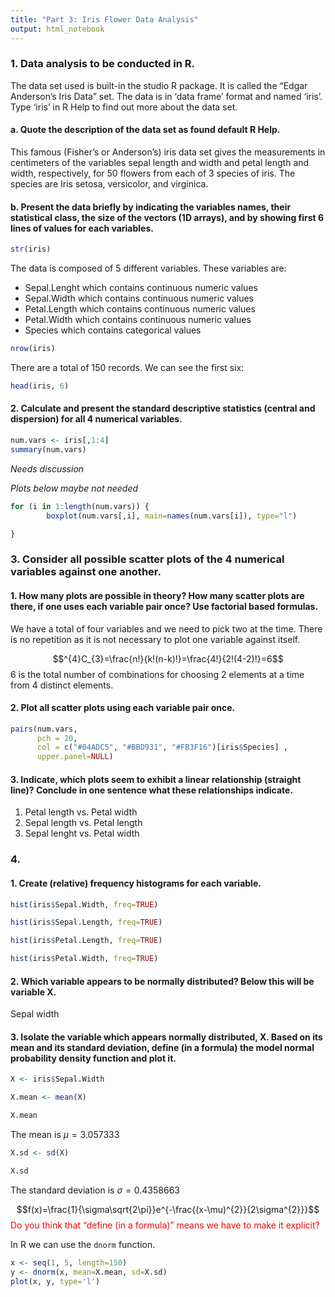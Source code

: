 ```yaml
---
title: "Part 3:	Iris Flower Data Analysis"
output: html_notebook
---
```


### 1. Data analysis to be conducted	in	R.

The	data set used is built-in the studio R package. It is called the "Edgar Anderson's	Iris	Data"	set.	The	data is in 'data frame' format and	named	'iris'.	Type 'iris'	in R Help	to find	out	more about the data	set.

#### a. Quote the description of the data set as found default R Help.

This famous (Fisher's or Anderson's) iris data set gives the measurements in centimeters of the variables sepal length and width and petal length and width, respectively, for 50 flowers from each of 3 species of iris. The species are Iris setosa, versicolor, and virginica.

#### b. Present the data briefly by indicating the variables names, their statistical class, the size of the vectors (1D arrays), and by showing first 6 lines of values for each variables.

```r
str(iris)
```
The data is composed of 5 different variables. These variables are:

* Sepal.Lenght which contains continuous numeric values
* Sepal.Width which contains continuous numeric values
* Petal.Length which contains continuous numeric values
* Petal.Width which contains continuous numeric values
* Species which contains categorical values
 
```r
nrow(iris)
```

There are a total of 150 records. We can see the first six:

```r
head(iris, 6)
```
#### 2. Calculate and present the standard descriptive statistics (central and dispersion) for all 4 numerical variables.

```r
num.vars <- iris[,1:4]
summary(num.vars)
```
*Needs discussion*

*Plots below maybe not needed*

```r
for (i in 1:length(num.vars)) {
        boxplot(num.vars[,i], main=names(num.vars[i]), type="l")

}
```
### 3. Consider all possible scatter plots of the 4 numerical variables against one another.

#### 1. How many plots are possible in theory? How many scatter plots are there, if one uses each variable pair once? Use factorial based formulas.

We have a total of four variables and we need to pick two at the time. There is no repetition as it is not necessary to plot one variable against itself. 

$$^{4}C_{3}=\frac{n!}{k!(n-k)!}=\frac{4!}{2!(4-2)!}=6$$
6 is the total number of combinations for choosing 2 elements at a time from 4 distinct elements.


#### 2. Plot all scatter plots using each variable pair once.

```r
pairs(num.vars,     
      pch = 20,  
      col = c("#04ADC5", "#BBD931", "#FB3F16")[iris$Species] ,
      upper.panel=NULL)
```


#### 3. Indicate, which plots seem to exhibit a linear relationship (straight line)? Conclude in one sentence what these relationships indicate.

1. Petal length vs. Petal width
2. Sepal length vs. Petal length
3. Sepal lenght vs. Petal width

### 4.

#### 1. Create (relative) frequency histograms for each variable.

```r
hist(iris$Sepal.Width, freq=TRUE)
```

```r
hist(iris$Sepal.Length, freq=TRUE)
```

```r
hist(iris$Petal.Length, freq=TRUE)
```

```r
hist(iris$Petal.Width, freq=TRUE)
```


#### 2. Which variable appears to be normally distributed? Below this will be variable X.

Sepal width

#### 3. Isolate the variable which appears normally distributed, X. Based on its mean and its standard deviation, define (in a formula) the model normal probability density function and plot it.

```r
X <- iris$Sepal.Width

X.mean <- mean(X)

X.mean
```

The mean is $\mu=3.057333$

```r
X.sd <- sd(X)

X.sd
```

The standard deviation is $\sigma=0.4358663$

 $$f(x)=\frac{1}{\sigma\sqrt{2\pi}}e^{-\frac{(x-\mu)^{2}}{2\sigma^{2}}}$$
<span style="color: red;">Do you think that "define (in a formula)" means we have to make it explicit?</span>

In R we can use the `dnorm` function.

```r
x <- seq(1, 5, length=150)
y <- dnorm(x, mean=X.mean, sd=X.sd)
plot(x, y, type='l')
```





